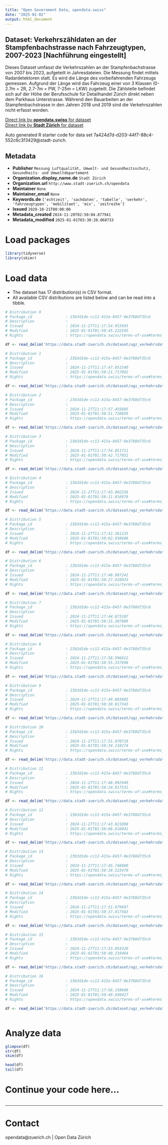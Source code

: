 ```yaml
---
title: "Open Government Data, opendata.swiss"
date: "2025-01-02"
output: html_document
---
```


## Dataset: Verkehrszähldaten an der Stampfenbachstrasse nach Fahrzeugtypen, 2007-2023 [Nachführung eingestellt]


Dieses Dataset umfasst die Verkehrszahlen an der Stampfenbachstrasse von 2007 bis 2023, aufgeteilt in Jahresdateien. Die Messung findet mittels Radardetektoren statt. Es wird die Länge des vorbeifahrenden Fahrzeugs gemessen. Aufgrund der Länge wird das Fahrzeug einer von 3 Klassen (0-2.7m = 2R, 2.7-7m = PW, 7-25m = LKW) zugeteilt. Die Zählstelle befindet sich auf der Höhe der Berufsschule für Detailhandel Zürich direkt neben dem Parkhaus Unterstrasse. 
Während den Bauarbeiten an der Stampfenbachstrasse in den Jahren 2018 und 2019 sind die Verkehrszahlen nicht erfasst worden.


[Direct link by **opendata.swiss** for dataset](https://opendata.swiss/de/dataset/verkehrszahldaten-an-der-stampfenbachstrasse-nach-fahrzeugtypen-2007-2023-nachfuhrung-eingestel)<br>
[Direct link by **Stadt Zürich** for dataset](https://data.stadt-zuerich.ch/dataset/ugz_verkehrsdaten_stundenwerte_stampfenbachstrasse)

Auto generated R starter code for data set 7a424d7d-d203-44f7-88c4-552c6c3f3429@stadt-zurich.

## Metadata

- **Publisher** `Messung Luftqualität, Umwelt- und Gesundheitsschutz, Gesundheits- und Umweltdepartement`
- **Organization.display_name.de** `Stadt Zürich`
- **Organization.url** `http://www.stadt-zuerich.ch/opendata`
- **Maintainer** `None`
- **Maintainer_email** `None`
- **Keywords.de** `['echtzeit', 'sachdaten', 'tabelle', 'verkehr', 'fahrzeugtypen', 'mobilitaet', 'miv', 'zeitreihe']`
- **Issued** `2020-10-21T00:00:00`
- **Metadata_created** `2024-11-28T02:50:04.877941`
- **Metadata_modified** `2025-01-01T03:30:20.068733`


# Load packages

```r

library(tidyverse)
library(skimr)

```

# Load data

-   The dataset has 17 distribution(s) in CSV format.
-   All available CSV distributions are listed below and can be read into a tibble.

```r

# Distribution 0
# Package_id               : 23b3d1de-cc12-415a-8457-0e3788d735c6
# Description              : 
# Issued                   : 2024-11-27T11:17:54.953693
# Modified                 : 2025-01-01T01:50:45.222545
# Rights                   : https://opendata.swiss/terms-of-use#terms_open

df <- read_delim('https://data.stadt-zuerich.ch/dataset/ugz_verkehrsdaten_stundenwerte_stampfenbachstrasse/download/ugz_ogd_traffic_h1_2020.csv')

# Distribution 1
# Package_id               : 23b3d1de-cc12-415a-8457-0e3788d735c6
# Description              : 
# Issued                   : 2024-11-27T11:17:47.051540
# Modified                 : 2025-01-01T01:50:21.717092
# Rights                   : https://opendata.swiss/terms-of-use#terms_open

df <- read_delim('https://data.stadt-zuerich.ch/dataset/ugz_verkehrsdaten_stundenwerte_stampfenbachstrasse/download/ugz_ogd_traffic_h1_2012.csv')

# Distribution 2
# Package_id               : 23b3d1de-cc12-415a-8457-0e3788d735c6
# Description              : 
# Issued                   : 2024-11-27T11:17:57.455805
# Modified                 : 2025-01-01T01:50:51.720859
# Rights                   : https://opendata.swiss/terms-of-use#terms_open

df <- read_delim('https://data.stadt-zuerich.ch/dataset/ugz_verkehrsdaten_stundenwerte_stampfenbachstrasse/download/ugz_ogd_traffic_h1_2022.csv')

# Distribution 3
# Package_id               : 23b3d1de-cc12-415a-8457-0e3788d735c6
# Description              : 
# Issued                   : 2024-11-27T11:17:54.051711
# Modified                 : 2025-01-01T01:50:42.717952
# Rights                   : https://opendata.swiss/terms-of-use#terms_open

df <- read_delim('https://data.stadt-zuerich.ch/dataset/ugz_verkehrsdaten_stundenwerte_stampfenbachstrasse/download/ugz_ogd_traffic_h1_2019.csv')

# Distribution 4
# Package_id               : 23b3d1de-cc12-415a-8457-0e3788d735c6
# Description              : 
# Issued                   : 2024-11-27T11:17:43.802256
# Modified                 : 2025-01-01T01:50:11.016976
# Rights                   : https://opendata.swiss/terms-of-use#terms_open

df <- read_delim('https://data.stadt-zuerich.ch/dataset/ugz_verkehrsdaten_stundenwerte_stampfenbachstrasse/download/ugz_ogd_traffic_h1_2009.csv')

# Distribution 5
# Package_id               : 23b3d1de-cc12-415a-8457-0e3788d735c6
# Description              : 
# Issued                   : 2024-11-27T11:17:42.361235
# Modified                 : 2025-01-01T01:50:02.938608
# Rights                   : https://opendata.swiss/terms-of-use#terms_open

df <- read_delim('https://data.stadt-zuerich.ch/dataset/ugz_verkehrsdaten_stundenwerte_stampfenbachstrasse/download/ugz_ogd_traffic_h1_2007.csv')

# Distribution 6
# Package_id               : 23b3d1de-cc12-415a-8457-0e3788d735c6
# Description              : 
# Issued                   : 2024-11-27T11:17:48.987242
# Modified                 : 2025-01-01T01:50:27.910933
# Rights                   : https://opendata.swiss/terms-of-use#terms_open

df <- read_delim('https://data.stadt-zuerich.ch/dataset/ugz_verkehrsdaten_stundenwerte_stampfenbachstrasse/download/ugz_ogd_traffic_h1_2014.csv')

# Distribution 7
# Package_id               : 23b3d1de-cc12-415a-8457-0e3788d735c6
# Description              : 
# Issued                   : 2024-11-27T11:17:44.873107
# Modified                 : 2025-01-01T01:50:15.307809
# Rights                   : https://opendata.swiss/terms-of-use#terms_open

df <- read_delim('https://data.stadt-zuerich.ch/dataset/ugz_verkehrsdaten_stundenwerte_stampfenbachstrasse/download/ugz_ogd_traffic_h1_2010.csv')

# Distribution 8
# Package_id               : 23b3d1de-cc12-415a-8457-0e3788d735c6
# Description              : 
# Issued                   : 2024-11-27T11:17:58.596812
# Modified                 : 2025-01-01T01:50:55.337998
# Rights                   : https://opendata.swiss/terms-of-use#terms_open

df <- read_delim('https://data.stadt-zuerich.ch/dataset/ugz_verkehrsdaten_stundenwerte_stampfenbachstrasse/download/ugz_ogd_traffic_h1_2023.csv')

# Distribution 9
# Package_id               : 23b3d1de-cc12-415a-8457-0e3788d735c6
# Description              : 
# Issued                   : 2024-11-27T11:17:49.893605
# Modified                 : 2025-01-01T01:50:30.817343
# Rights                   : https://opendata.swiss/terms-of-use#terms_open

df <- read_delim('https://data.stadt-zuerich.ch/dataset/ugz_verkehrsdaten_stundenwerte_stampfenbachstrasse/download/ugz_ogd_traffic_h1_2015.csv')

# Distribution 10
# Package_id               : 23b3d1de-cc12-415a-8457-0e3788d735c6
# Description              : 
# Issued                   : 2024-11-27T11:17:51.070719
# Modified                 : 2025-01-01T01:50:34.110274
# Rights                   : https://opendata.swiss/terms-of-use#terms_open

df <- read_delim('https://data.stadt-zuerich.ch/dataset/ugz_verkehrsdaten_stundenwerte_stampfenbachstrasse/download/ugz_ogd_traffic_h1_2016.csv')

# Distribution 11
# Package_id               : 23b3d1de-cc12-415a-8457-0e3788d735c6
# Description              : 
# Issued                   : 2024-11-27T11:17:48.092949
# Modified                 : 2025-01-01T01:50:24.917531
# Rights                   : https://opendata.swiss/terms-of-use#terms_open

df <- read_delim('https://data.stadt-zuerich.ch/dataset/ugz_verkehrsdaten_stundenwerte_stampfenbachstrasse/download/ugz_ogd_traffic_h1_2013.csv')

# Distribution 12
# Package_id               : 23b3d1de-cc12-415a-8457-0e3788d735c6
# Description              : 
# Issued                   : 2024-11-27T11:17:43.021098
# Modified                 : 2025-01-01T01:50:06.616941
# Rights                   : https://opendata.swiss/terms-of-use#terms_open

df <- read_delim('https://data.stadt-zuerich.ch/dataset/ugz_verkehrsdaten_stundenwerte_stampfenbachstrasse/download/ugz_ogd_traffic_h1_2008.csv')

# Distribution 13
# Package_id               : 23b3d1de-cc12-415a-8457-0e3788d735c6
# Description              : 
# Issued                   : 2024-11-27T11:17:45.748880
# Modified                 : 2025-01-01T01:50:18.523470
# Rights                   : https://opendata.swiss/terms-of-use#terms_open

df <- read_delim('https://data.stadt-zuerich.ch/dataset/ugz_verkehrsdaten_stundenwerte_stampfenbachstrasse/download/ugz_ogd_traffic_h1_2011.csv')

# Distribution 14
# Package_id               : 23b3d1de-cc12-415a-8457-0e3788d735c6
# Description              : 
# Issued                   : 2024-11-27T11:17:51.979697
# Modified                 : 2025-01-01T01:50:37.017583
# Rights                   : https://opendata.swiss/terms-of-use#terms_open

df <- read_delim('https://data.stadt-zuerich.ch/dataset/ugz_verkehrsdaten_stundenwerte_stampfenbachstrasse/download/ugz_ogd_traffic_h1_2017.csv')

# Distribution 15
# Package_id               : 23b3d1de-cc12-415a-8457-0e3788d735c6
# Description              : 
# Issued                   : 2024-11-27T11:17:53.054320
# Modified                 : 2025-01-01T01:50:40.219464
# Rights                   : https://opendata.swiss/terms-of-use#terms_open

df <- read_delim('https://data.stadt-zuerich.ch/dataset/ugz_verkehrsdaten_stundenwerte_stampfenbachstrasse/download/ugz_ogd_traffic_h1_2018.csv')

# Distribution 16
# Package_id               : 23b3d1de-cc12-415a-8457-0e3788d735c6
# Description              : 
# Issued                   : 2024-11-27T11:17:56.158600
# Modified                 : 2025-01-01T01:50:49.030427
# Rights                   : https://opendata.swiss/terms-of-use#terms_open

df <- read_delim('https://data.stadt-zuerich.ch/dataset/ugz_verkehrsdaten_stundenwerte_stampfenbachstrasse/download/ugz_ogd_traffic_h1_2021.csv')



```

# Analyze data

```r

glimpse(df)
str(df)
skim(df)

head(df)
tail(df)

```

# Continue your code here...

```r

```

------------------------------------------------------------------------

# Contact

opendata@zuerich.ch | Open Data Zürich

